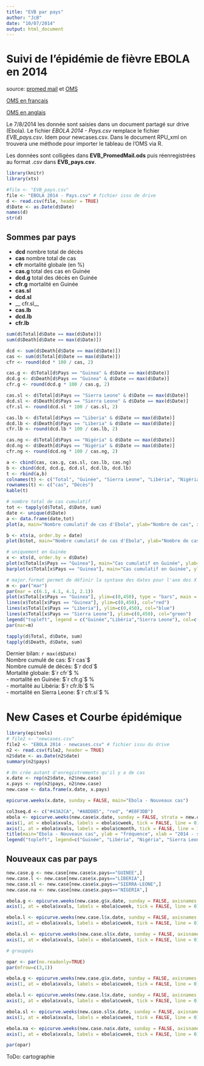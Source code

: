 ```yaml
---
title: "EVB par pays"
author: "JcB"
date: "10/07/2014"
output: html_document
---
```


Suivi de l'épidémie de fièvre EBOLA en 2014
===========================================

source: [promed mail](http://www.promedmail.org) et [OMS](http://who.int/csr/don/2014_07_15_ebola/en/)

[OMS en français](http://who.int/csr/don/archive/disease/ebola/fr/)

[OMS en anglais](http://who.int/csr/don/archive/disease/ebola/en/)

Le 7/8/2014 les donnée sont saisies dans un document partagé sur drive (Ebola). Le fichier _EBOLA 2014 - Pays.csv_ remplace le fichier _EVB_pays.csv_. Idem pour newcases.csv. Dans le document RPU_xml on trouvera une méthode pour importer le tableau de l'OMS via R.

Les données sont colligées dans __EVB_PromedMail.ods__ puis réenregistrées au format .csv dans __EVB_pays.csv__.

```r
library(knitr)
library(xts)

#file <- "EVB_pays.csv"
file <- "EBOLA 2014 - Pays.csv" # fichier issu de drive
d <- read.csv(file, header = TRUE)
d$Date <- as.Date(d$Date)
names(d)
str(d)
```
Sommes par pays
---------------

- __dcd__ nombre total de décès
- __cas__ nombre total de cas
- __cfr__ mortalité globale (en %)
- __cas.g__ total des cas en Guinée
- __dcd.g__ total des décès en Guinée
- __cfr.g__ mortalité en Guinée
- __cas.sl__
- __dcd.sl__
- __ cfr.sl__
- __cas.lb__
- __dcd.lb__
- __cfr.lb__
```r
sum(d$Total[d$Date == max(d$Date)])
sum(d$Death[d$Date == max(d$Date)])

dcd <- sum(d$Death[d$Date == max(d$Date)])
cas <- sum(d$Total[d$Date == max(d$Date)])
cfr <- round(dcd * 100 / cas, 2)

cas.g <- d$Total[d$Pays == "Guinea" & d$Date == max(d$Date)]
dcd.g <- d$Death[d$Pays == "Guinea" & d$Date == max(d$Date)]
cfr.g <- round(dcd.g * 100 / cas.g, 2)

cas.sl <- d$Total[d$Pays == "Sierra Leone" & d$Date == max(d$Date)]
dcd.sl <- d$Death[d$Pays == "Sierra Leone" & d$Date == max(d$Date)]
cfr.sl <- round(dcd.sl * 100 / cas.sl, 2)

cas.lb <- d$Total[d$Pays == "Liberia" & d$Date == max(d$Date)]
dcd.lb <- d$Death[d$Pays == "Liberia" & d$Date == max(d$Date)]
cfr.lb <- round(dcd.lb * 100 / cas.lb, 2)

cas.ng <- d$Total[d$Pays == "Nigéria" & d$Date == max(d$Date)]
dcd.ng <- d$Death[d$Pays == "Nigéria" & d$Date == max(d$Date)]
cfr.ng <- round(dcd.ng * 100 / cas.ng, 2)

a <- cbind(cas, cas.g, cas.sl, cas.lb, cas.ng)
b <- cbind(dcd, dcd.g, dcd.sl, dcd.lb, dcd.lb)
t <- rbind(a,b)
colnames(t) <- c("Total", "Guinée", "Sierra Leone", "Libéria", "Nigéria")
rownames(t) <- c("cas", "Décès")
kable(t)

# nombre total de cas cumulatif
tot <- tapply(d$Total, d$Date, sum)
date <- unique(d$Date)
a <- data.frame(date,tot)
plot(a, main="Nombre cumulatif de cas d'Ebola", ylab="Nombre de cas", xlab="2014", type="b")

b <- xts(a, order.by = date)
plot(b$tot, main="Nombre cumulatif de cas d'Ebola", ylab="Nombre de cas", xlab="2014", type="l")

# uniquement en Guinée
x <- xts(d, order.by = d$Date)
plot(x$Total[x$Pays == "Guinea"], main="Cas cumulatif en Guinée", ylab="Nombre de cas")
barplot(x$Total[x$Pays == "Guinea"], main="Cas cumulatif en Guinée", ylab="Nombre de cas")

# major.format permet de définir la syntaxe des dates pour l'axe des X [source](https://stat.ethz.ch/pipermail/r-help/2011-July/285360.html)
m <- par("mar")
par(mar = c(6.1, 4.1, 4.1, 2.1))
plot(x$Total[x$Pays == "Guinea"], ylim=c(0,450), type = "bars", main = "Nombre cumulé de cas d'Ebola", ylab="nombre de cas", las = 2, cex.axis = 0.7, major.format="%d/%m/%Y")
lines(x$Total[x$Pays == "Guinea"], ylim=c(0,450), col="red")
lines(x$Total[x$Pays == "Liberia"], ylim=c(0,450), col="blue")
lines(x$Total[x$Pays == "Sierra Leone"], ylim=c(0,450), col="green")
legend("topleft", legend = c("Guinée","Libéria","Sierra Leone"), col=c("red","blue","green"), lty=1, lwd=2)
par(mar=m)

tapply(d$Total, d$Date, sum)
tapply(d$Death, d$Date, sum)

```
Dernier bilan: `r max(d$Date)`  
Nombre cumulé de cas: $`r cas`$  
Nombre cumulé de décès: $`r dcd`$  
Mortalité globale: $`r cfr`$ %   
- mortalité en Guinée: $`r cfr.g`$ %  
- mortalité au Libéria: $`r cfr.lb`$ %  
- mortalité en Sierra Leone: $`r cfr.sl`$ %  

New Cases et Courbe épidémique
==============================

```r
library(epitools)
# file2 <- "newcases.csv"
file2 <- "EBOLA 2014 - newcases.csv" # fichier issu du drive
n2 <- read.csv(file2, header = TRUE)
n2$date <- as.Date(n2$date)
summary(n2$pays)

# On crée autant d'enregistrements qu'il y a de cas
x.date <- rep(n2$date, n2$new.case)
x.pays <- rep(n2$pays, n2$new.case)
new.case <- data.frame(x.date, x.pays)

epicurve.weeks(x.date, sunday = FALSE, main="Ebola - Nouveaux cas")

col3seq.d <- c("#43A2CA", "#A8DDB5", "red", "#E0F3DB")
ebola <- epicurve.weeks(new.case$x.date, sunday = FALSE, strata = new.case$x.pays, col = col3seq.d, axisnames = FALSE, sub="D'après les données de l'OMS")
axis(1, at = ebola$xvals, labels = ebola$cweek, tick = FALSE, line = 0)
axis(1, at = ebola$xvals, labels = ebola$cmonth, tick = FALSE, line = 1)
title(main="Ebola - Nouveaux cas", ylab = "fréquence", xlab = "2014 - semaines")
legend("topleft", legend=c("Guinée", "Libéria", "Nigéria", "Sierra Leone"), col=col3seq.d, fill=col3seq.d, bty="n")
```

Nouveaux cas par pays
---------------------
```r
new.case.g <- new.case[new.case$x.pays=="GUINEE",]
new.case.l <- new.case[new.case$x.pays=="LIBERIA",]
new.case.sl <- new.case[new.case$x.pays=="SIERRA-LEONE",]
new.case.na <- new.case[new.case$x.pays=="NIGERIA",]

ebola.g <- epicurve.weeks(new.case.g$x.date, sunday = FALSE, axisnames = FALSE, sub="D'après les données de l'OMS", col="#43A2CA", main="Guinée Conacry - 2014", min.date = min(new.case$x.date))
axis(1, at = ebola$xvals, labels = ebola$cweek, tick = FALSE, line = 0)

ebola.l <- epicurve.weeks(new.case.l$x.date, sunday = FALSE, axisnames = FALSE, sub="D'après les données de l'OMS", col="#A8DDB5", main="Libéria - 2014", min.date = min(new.case$x.date))
axis(1, at = ebola$xvals, labels = ebola$cweek, tick = FALSE, line = 0)

ebola.sl <- epicurve.weeks(new.case.sl$x.date, sunday = FALSE, axisnames = FALSE, sub="D'après les données de l'OMS", col="#E0F3DB", main="Sierra Leone - 2014", min.date = min(new.case$x.date))
axis(1, at = ebola$xvals, labels = ebola$cweek, tick = FALSE, line = 0)

# grouppés

opar <- par(no.readonly=TRUE)
par(mfrow=c(3,1))

ebola.g <- epicurve.weeks(new.case.g$x.date, sunday = FALSE, axisnames = FALSE, sub="D'après les données de l'OMS", col="#43A2CA", main="Guinée Conacry - 2014", min.date = min(new.case$x.date))
axis(1, at = ebola$xvals, labels = ebola$cweek, tick = FALSE, line = 0)

ebola.l <- epicurve.weeks(new.case.l$x.date, sunday = FALSE, axisnames = FALSE, sub="D'après les données de l'OMS", col="#A8DDB5", main="Libéria - 2014", min.date = min(new.case$x.date))
axis(1, at = ebola$xvals, labels = ebola$cweek, tick = FALSE, line = 0)

ebola.sl <- epicurve.weeks(new.case.sl$x.date, sunday = FALSE, axisnames = FALSE, sub="D'après les données de l'OMS", col="#E0F3DB", main="Sierra Leone - 2014", min.date = min(new.case$x.date))
axis(1, at = ebola$xvals, labels = ebola$cweek, tick = FALSE, line = 0)

ebola.na <- epicurve.weeks(new.case.na$x.date, sunday = FALSE, axisnames = FALSE, sub="D'après les données de l'OMS", col="red", main="Nigéria - 2014", min.date = min(new.case$x.date))
axis(1, at = ebola$xvals, labels = ebola$cweek, tick = FALSE, line = 0)

par(opar)
```
ToDo: cartographie
